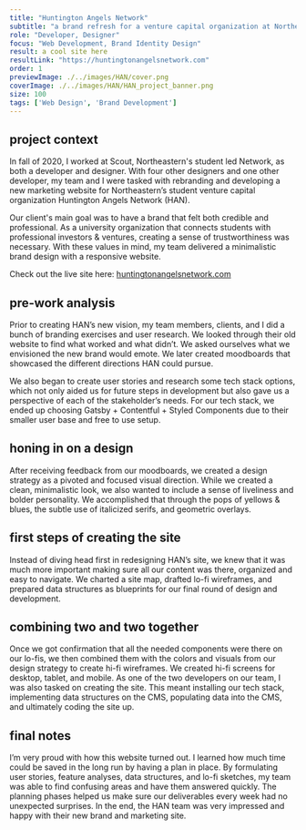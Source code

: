 ```yaml
---
title: "Huntington Angels Network"
subtitle: "a brand refresh for a venture capital organization at Northeastern University"
role: "Developer, Designer"
focus: "Web Development, Brand Identity Design"
result: a cool site here
resultLink: "https://huntingtonangelsnetwork.com"
order: 1
previewImage: ./../images/HAN/cover.png
coverImage: ./../images/HAN/HAN_project_banner.png
size: 100
tags: ['Web Design', 'Brand Development']
---
```






## project context
In fall of 2020, I worked at Scout, Northeastern's student led Network, as both a developer and designer. With four other designers and one other developer, my team and I were tasked with rebranding and developing a new marketing website for Northeastern’s student venture capital organization Huntington Angels Network (HAN).

Our client's main goal was to have a brand that felt both credible and professional. As a university organization that connects students with professional investors & ventures, creating a sense of trustworthiness was necessary. With these values in mind, my team delivered a minimalistic brand design with a responsive website. 

Check out the live site here: [huntingtonangelsnetwork.com](https://huntingtonangelsnetwork.com)


## pre-work analysis
Prior to creating HAN’s new vision, my team members, clients, and I did a bunch of branding exercises and user research. We looked through their old website to find what worked and what didn’t. We asked ourselves what we envisioned the new brand would emote. We later created moodboards that showcased the different directions HAN could pursue.

<SingleImage src='./../images/HAN/prework.png'/>


We also began to create user stories and research some tech stack options, which not only aided us for future steps in development but also gave us a perspective of each of the stakeholder’s needs. For our tech stack, we ended up choosing Gatsby + Contentful + Styled Components due to their smaller user base and free to use setup.

## honing in on a design
After receiving feedback from our moodboards, we created a design strategy as a pivoted and focused visual direction. While we created a clean, minimalistic look, we also wanted to include a sense of liveliness and bolder personality. We accomplished that through the pops of yellows & blues, the subtle use of italicized serifs, and geometric overlays.
<SingleImage src='./../images/HAN/moodboard.png'/>


## first steps of creating the site
Instead of diving head first in redesigning HAN’s site, we knew that it was much more important making sure all our content was there, organized and easy to navigate. We charted a site map, drafted lo-fi wireframes, and prepared data structures as blueprints for our final round of design and development.
<SingleImage src='./../images/HAN/wireframe.png'/>


## combining two and two together
Once we got confirmation that all the needed components were there on our lo-fis, we then combined them with the colors and visuals from our design strategy to create hi-fi wireframes. We created hi-fi screens for desktop, tablet, and mobile.
As one of the two developers on our team, I was also tasked on creating the site. This meant installing our tech stack, implementing data structures on the CMS, populating data into the CMS, and ultimately coding the site up.
<SingleImage src='./../images/HAN/final.png'/>


## final notes
I’m very proud with how this website turned out. I learned how much time could be saved in the long run by having a plan in place. By formulating user stories, feature analyses, data structures, and lo-fi sketches, my team was able to find confusing areas and have them answered quickly. The planning phases helped us make sure our deliverables every week had no unexpected surprises. In the end, the HAN team was very impressed and happy with their new brand and marketing site.
